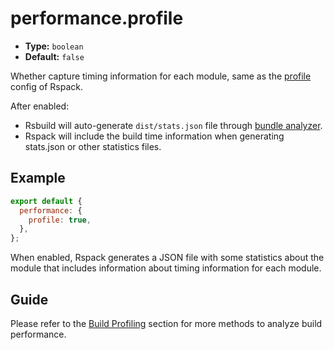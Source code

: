 # performance.profile

- **Type:** `boolean`
- **Default:** `false`

Whether capture timing information for each module, same as the [profile](https://rspack.dev/config/other-options#profile) config of Rspack.

After enabled:

- Rsbuild will auto-generate `dist/stats.json` file through [bundle analyzer](https://github.com/webpack-contrib/webpack-bundle-analyzer).
- Rspack will include the build time information when generating stats.json or other statistics files.

## Example

```js
export default {
  performance: {
    profile: true,
  },
};
```

When enabled, Rspack generates a JSON file with some statistics about the module that includes information about timing information for each module.

## Guide

Please refer to the [Build Profiling](/guide/optimization/build-performance#nodejs-profiling) section for more methods to analyze build performance.
